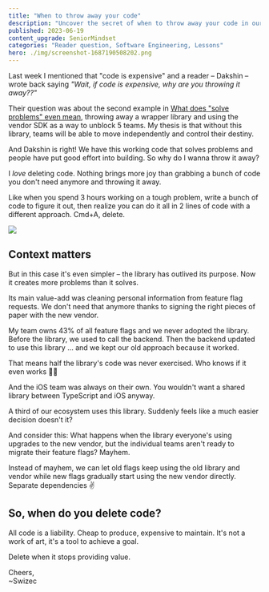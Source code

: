 ```yaml
---
title: "When to throw away your code"
description: "Uncover the secret of when to throw away your code in our latest blog post. Learn how decluttering outdated code leads to greater efficiency and independence for your teams."
published: 2023-06-19
content_upgrade: SeniorMindset
categories: "Reader question, Software Engineering, Lessons"
hero: ./img/screenshot-1687190508202.png
---
```


Last week I mentioned that "code is expensive" and a reader – Dakshin – wrote back saying _"Wait, if code is expensive, why are you throwing it away??"_

Their question was about the second example in [What does "solve problems" even mean](https://swizec.com/blog/what-does-solve-problems-even-mean/), throwing away a wrapper library and using the vendor SDK as a way to unblock 5 teams. My thesis is that without this library, teams will be able to move independently and control their destiny.

And Dakshin is right! We have this working code that solves problems and people have put good effort into building. So why do I wanna throw it away?

I _love_ deleting code. Nothing brings more joy than grabbing a bunch of code you don't need anymore and throwing it away.

Like when you spend 3 hours working on a tough problem, write a bunch of code to figure it out, then realize you can do it all in 2 lines of code with a different approach. Cmd+A, delete.

![](giphy:mr_clean_cleaning)

## Context matters

But in this case it's even simpler – the library has outlived its purpose. Now it creates more problems than it solves.

Its main value-add was cleaning personal information from feature flag requests. We don't need that anymore thanks to signing the right pieces of paper with the new vendor.

My team owns 43% of all feature flags and we never adopted the library. Before the library, we used to call the backend. Then the backend updated to use this library ... and we kept our old approach because it worked.

That means half the library's code was never exercised. Who knows if it even works 🤷‍♂️

And the iOS team was always on their own. You wouldn't want a shared library between TypeScript and iOS anyway.

A third of our ecosystem uses this library. Suddenly feels like a much easier decision doesn't it?

And consider this: What happens when the library everyone's using upgrades to the new vendor, but the individual teams aren't ready to migrate their feature flags? Mayhem.

Instead of mayhem, we can let old flags keep using the old library and vendor while new flags gradually start using the new vendor directly. Separate dependencies ✌️

## So, when do you delete code?

All code is a liability. Cheap to produce, expensive to maintain. It's not a work of art, it's a tool to achieve a goal.

Delete when it stops providing value.

Cheers,<br/>
~Swizec
